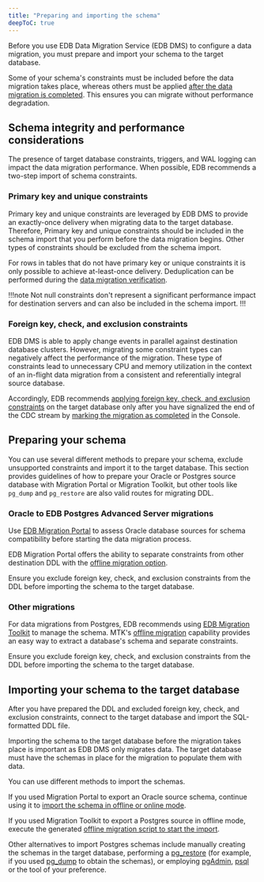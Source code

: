 ```yaml
---
title: "Preparing and importing the schema"
deepToC: true
---
```


Before you use EDB Data Migration Service (EDB DMS) to configure a data migration, you must prepare and import your schema to the target database. 

Some of your schema's constraints must be included before the data migration takes place, whereas others must be applied [after the data migration is completed](apply_constraints). This ensures you can migrate without performance degradation. 

## Schema integrity and performance considerations

The presence of target database constraints, triggers, and WAL logging can impact the data migration performance. When possible, EDB recommends a two-step import of schema constraints.

### Primary key and unique constraints

Primary key and unique constraints are leveraged by EDB DMS to provide an exactly-once delivery when migrating data to the target database. Therefore, Primary key and unique constraints should be included in the schema import that you perform before the data migration begins. Other types of constraints should be excluded from the schema import. 

For rows in tables that do not have primary key or unique constraints it is only possible to achieve at-least-once delivery. Deduplication can be performed during the [data migration verification](verify_migration).

!!!note 
   Not null constraints don't represent a significant performance impact for destination servers and can also be included in the schema import.
!!!

### Foreign key, check, and exclusion constraints

EDB DMS is able to apply change events in parallel against destination database clusters. However, migrating some constraint types can negatively affect the performance of the migration. These type of constraints lead to unnecessary CPU and memory utilization in the context of an in-flight data migration from a consistent and referentially integral source database.

Accordingly, EDB recommends [applying foreign key, check, and exclusion constraints](apply_constraints/#foreign-key-check-and-exclusion-constraints) on the target database only after you have signalized the end of the CDC stream by [marking the migration as completed](mark_completed) in the Console.

## Preparing your schema

You can use several different methods to prepare your schema, exclude unsupported constraints and import it to the target database. This section provides guidelines of how to prepare your Oracle or Postgres source database with Migration Portal or Migration Toolkit, but other tools like `pg_dump` and `pg_restore` are also valid routes for migrating DDL.

### Oracle to EDB Postgres Advanced Server migrations

Use [EDB Migration Portal](/migration_portal/latest/03_mp_using_portal/03_mp_quick_start/) to assess Oracle database sources for schema compatibility before starting the data migration process. 

EDB Migration Portal offers the ability to separate constraints from other destination DDL with the [offline migration option](/migration_portal/latest/04_mp_migrating_database/03_mp_schema_migration/#offline-migration).

Ensure you exclude foreign key, check, and exclusion constraints from the DDL before importing the schema to the target database.

### Other migrations

For data migrations from Postgres, EDB recommends using [EDB Migration Toolkit](/migration_toolkit/latest/) to manage the schema. MTK's [offline migration](/migration_toolkit/latest/07_invoking_mtk/08_mtk_command_options/#offline-migration-options) capability provides an easy way to extract a database's schema and separate constraints.

Ensure you exclude foreign key, check, and exclusion constraints from the DDL before importing the schema to the target database.

## Importing your schema to the target database

After you have prepared the DDL and excluded foreign key, check, and exclusion constraints, connect to the target database and import the SQL-formatted DDL file.

Importing the schema to the target database before the migration takes place is important as EDB DMS only migrates data. The target database must have the schemas in place for the migration to populate them with data.

You can use different methods to import the schemas.

If you used Migration Portal to export an Oracle source schema, continue using it to [import the schema in offline or online mode](/migration_portal/latest/04_mp_migrating_database/03_mp_schema_migration/#mp_schema_migration).

If you used Migration Toolkit to export a Postgres source in offline mode, execute the generated [offline migration script to start the import](/migration_toolkit/latest/07_invoking_mtk/08_mtk_command_options/#offline-migration-options). 

Other alternatives to import Postgres schemas include manually creating the schemas in the target database, performing a [pg_restore](https://www.postgresql.org/docs/current/app-pgrestore.html) (for example, if you used [pg_dump](https://www.postgresql.org/docs/current/app-pgdump.html) to obtain the schemas), or employing [pgAdmin](https://www.pgadmin.org/docs/pgadmin4/latest/index.html), [psql](https://www.postgresql.org/docs/7.0/app-psql.htm) or the tool of your preference.
